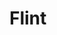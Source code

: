 
# Flint
<ProjectDetails
  region="North"
  house="Clan Flint"
  type="Clan"
  status="Not Started"
  warp="/warp flint"
  projectLead=""
  dateStarted="undefined"
  dateCompleted="undefined"
/>
